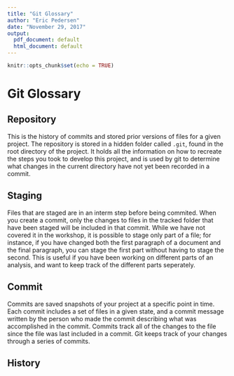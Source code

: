 ```yaml
---
title: "Git Glossary"
author: "Eric Pedersen"
date: "November 29, 2017"
output:
  pdf_document: default
  html_document: default
---
```


```r
knitr::opts_chunk$set(echo = TRUE)
```

# Git Glossary

## Repository

This is the history of commits and stored prior versions of files for a given
project. The repository is stored in a hidden folder called `.git`, found in 
the root directory of the project. It holds all the information on how to recreate
the steps you took to develop this project, and is used by git to determine
what changes in the current directory have not yet been recorded in a commit.

## Staging

Files that are staged are in an interm step before being commited. When you
create a commit, only the changes to files in the tracked folder that have been
staged will be included in that commit. While we have not covered it in the 
workshop, it is possible to stage only part of a file; for instance, if you 
have changed both the first paragraph of a document and the final paragraph, you
can stage the first part without having to stage the second. This is useful if 
you have been working on different parts of an analysis, and want to keep track
of the different parts seperately.

## Commit

Commits are saved snapshots of your project at a specific point in time. Each
commit includes a set of files in a given state, and a commit message written by
the person who made the commit describing what was accomplished in the commit.
Commits track all of the changes to the file since the file was last included in
a commit. Git keeps track of your changes through a series of commits. 

## History
